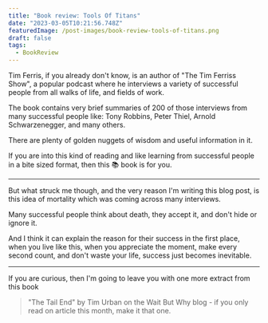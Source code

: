 ```yaml
---
title: "Book review: Tools Of Titans"
date: "2023-03-05T10:21:56.748Z"
featuredImage: /post-images/book-review-tools-of-titans.png
draft: false
tags:
  - BookReview
---
```


Tim Ferris, if you already don't know, is an author of "The Tim Ferriss Show", a popular podcast where he interviews a variety of successful people from all walks of life, and fields of work.

The book contains very brief summaries of 200 of those interviews from many successful people like: Tony Robbins, Peter Thiel, Arnold Schwarzenegger, and many others.

There are plenty of golden nuggets of wisdom and useful information in it.

If you are into this kind of reading and like learning from successful people in a bite sized format, then this 📚 book is for you.

---

But what struck me though, and the very reason I'm writing this blog post, is this idea of mortality which was coming across many interviews.

Many successful people think about death, they accept it, and don't hide or ignore it.

And I think it can explain the reason for their success in the first place, when you live like this, when you appreciate the moment, make every second count, and don't waste your life, success just becomes inevitable.

---

If you are curious, then I'm going to leave you with one more extract from this book

> "The Tail End" by Tim Urban on the Wait But Why blog - if you only read on article this month, make it that one.
